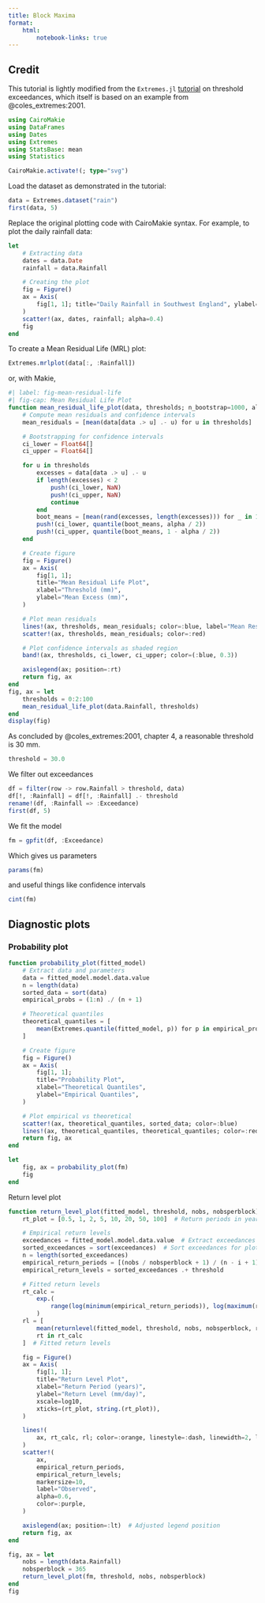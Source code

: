 ```yaml
---
title: Block Maxima
format:
    html:
        notebook-links: true
---
```


::: {.callout-important}
## Credit

This tutorial is lightly modified from the `Extremes.jl` [tutorial](https://jojal5.github.io/Extremes.jl/dev/tutorial/ThresholdExceedance/) on threshold exceedances, which itself is based on an example from @coles_extremes:2001.
:::

```julia
using CairoMakie
using DataFrames
using Dates
using Extremes
using StatsBase: mean
using Statistics

CairoMakie.activate!(; type="svg")
```

Load the dataset as demonstrated in the tutorial:

```julia
data = Extremes.dataset("rain")
first(data, 5)
```


Replace the original plotting code with CairoMakie syntax. For example, to plot the daily rainfall data:

```julia
let
    # Extracting data
    dates = data.Date
    rainfall = data.Rainfall

    # Creating the plot
    fig = Figure()
    ax = Axis(
        fig[1, 1]; title="Daily Rainfall in Southwest England", ylabel="Rainfall (mm)"
    )
    scatter!(ax, dates, rainfall; alpha=0.4)
    fig
end
```

To create a Mean Residual Life (MRL) plot:

```julia
Extremes.mrlplot(data[:, :Rainfall])
```

or, with Makie,

```julia
#| label: fig-mean-residual-life
#| fig-cap: Mean Residual Life Plot
function mean_residual_life_plot(data, thresholds; n_bootstrap=1000, alpha=0.05)
    # Compute mean residuals and confidence intervals
    mean_residuals = [mean(data[data .> u] .- u) for u in thresholds]

    # Bootstrapping for confidence intervals
    ci_lower = Float64[]
    ci_upper = Float64[]

    for u in thresholds
        excesses = data[data .> u] .- u
        if length(excesses) < 2
            push!(ci_lower, NaN)
            push!(ci_upper, NaN)
            continue
        end
        boot_means = [mean(rand(excesses, length(excesses))) for _ in 1:n_bootstrap]
        push!(ci_lower, quantile(boot_means, alpha / 2))
        push!(ci_upper, quantile(boot_means, 1 - alpha / 2))
    end

    # Create figure
    fig = Figure()
    ax = Axis(
        fig[1, 1];
        title="Mean Residual Life Plot",
        xlabel="Threshold (mm)",
        ylabel="Mean Excess (mm)",
    )

    # Plot mean residuals
    lines!(ax, thresholds, mean_residuals; color=:blue, label="Mean Residuals")
    scatter!(ax, thresholds, mean_residuals; color=:red)

    # Plot confidence intervals as shaded region
    band!(ax, thresholds, ci_lower, ci_upper; color=(:blue, 0.3))

    axislegend(ax; position=:rt)
    return fig, ax
end
fig, ax = let
    thresholds = 0:2:100
    mean_residual_life_plot(data.Rainfall, thresholds)
end
display(fig)
```

As concluded by @coles_extremes:2001, chapter 4, a reasonable threshold is 30 mm.

```julia
threshold = 30.0
```

We filter out exceedances

```julia
df = filter(row -> row.Rainfall > threshold, data)
df[!, :Rainfall] = df[!, :Rainfall] .- threshold
rename!(df, :Rainfall => :Exceedance)
first(df, 5)
```

We fit the model

```julia
fm = gpfit(df, :Exceedance)
```

Which gives us parameters

```julia
params(fm)
```

and useful things like confidence intervals

```julia
cint(fm)
```

## Diagnostic plots

### Probability plot

```julia
function probability_plot(fitted_model)
    # Extract data and parameters
    data = fitted_model.model.data.value
    n = length(data)
    sorted_data = sort(data)
    empirical_probs = (1:n) ./ (n + 1)

    # Theoretical quantiles
    theoretical_quantiles = [
        mean(Extremes.quantile(fitted_model, p)) for p in empirical_probs
    ]

    # Create figure
    fig = Figure()
    ax = Axis(
        fig[1, 1];
        title="Probability Plot",
        xlabel="Theoretical Quantiles",
        ylabel="Empirical Quantiles",
    )

    # Plot empirical vs theoretical
    scatter!(ax, theoretical_quantiles, sorted_data; color=:blue)
    lines!(ax, theoretical_quantiles, theoretical_quantiles; color=:red, linestyle=:dash)
    return fig, ax
end

let
    fig, ax = probability_plot(fm)
    fig
end
```

Return level plot

```julia
function return_level_plot(fitted_model, threshold, nobs, nobsperblock)
    rt_plot = [0.5, 1, 2, 5, 10, 20, 50, 100]  # Return periods in years

    # Empirical return levels
    exceedances = fitted_model.model.data.value  # Extract exceedances
    sorted_exceedances = sort(exceedances)  # Sort exceedances for plotting
    n = length(sorted_exceedances)
    empirical_return_periods = [(nobs / nobsperblock + 1) / (n - i + 1) for i in 1:n]
    empirical_return_levels = sorted_exceedances .+ threshold

    # Fitted return levels
    rt_calc =
        exp.(
            range(log(minimum(empirical_return_periods)), log(maximum(rt_plot)); length=100)
        )
    rl = [
        mean(returnlevel(fitted_model, threshold, nobs, nobsperblock, rt).value) for
        rt in rt_calc
    ]  # Fitted return levels

    fig = Figure()
    ax = Axis(
        fig[1, 1];
        title="Return Level Plot",
        xlabel="Return Period (years)",
        ylabel="Return Level (mm/day)",
        xscale=log10,
        xticks=(rt_plot, string.(rt_plot)),
    )

    lines!(
        ax, rt_calc, rl; color=:orange, linestyle=:dash, linewidth=2, label="Fitted Model"
    )
    scatter!(
        ax,
        empirical_return_periods,
        empirical_return_levels;
        markersize=10,
        label="Observed",
        alpha=0.6,
        color=:purple,
    )

    axislegend(ax; position=:lt)  # Adjusted legend position
    return fig, ax
end

fig, ax = let
    nobs = length(data.Rainfall)
    nobsperblock = 365
    return_level_plot(fm, threshold, nobs, nobsperblock)
end
fig
```

